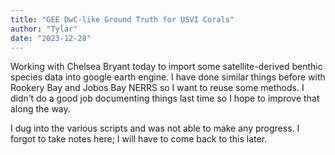 ```yaml
---
title: "GEE DwC-like Ground Truth for USVI Corals"
author: "Tylar"
date: "2023-12-28"
---
```


Working with Chelsea Bryant today to import some satellite-derived benthic species data into google earth engine.
I have done similar things before with Rookery Bay and Jobos Bay NERRS so I want to reuse some methods.
I didn't do a good job documenting things last time so I hope to improve that along the way.

I dug into the various scripts and was not able to make any progress.
I forgot to take notes here; I will have to come back to this later.
